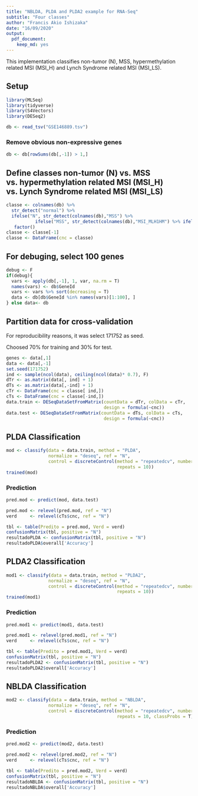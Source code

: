 ---
title: "NBLDA, PLDA and PLDA2 example for RNA-Seq"
subtitle: "Four classes"
author: "Francis Akio Ishizaka"
date: "16/09/2020"
output: 
  pdf_document:
    keep_md: yes
---

This implementation classifies non-tumor (N), MSS, hypermethylation related MSI (MSI_H) and Lynch Syndrome related MSI (MSI_LS).

## Setup

```{r,message=FALSE}
library(MLSeq)
library(tidyverse)
library(S4Vectors)
library(DESeq2)

db <- read_tsv("GSE146889.tsv")
```

### Remove obvious non-expressive genes

```{r}
db <- db[rowSums(db[,-1]) > 1,]
```


## Define classes non-tumor (N) vs. MSS vs. hypermethylation related MSI (MSI_H) vs. Lynch Syndrome related MSI (MSI_LS)
```{r}
classe <- colnames(db) %>%
  str_detect("normal") %>%
  ifelse("N", str_detect(colnames(db),"MSS") %>% 
           ifelse("MSS", str_detect(colnames(db),"MSI_MLH1HM") %>% ifelse("MSI_H", "MSI_LS"))) %>%
   factor()
classe <- classe[-1]
classe <- DataFrame(cnc = classe)
```

## For debuging, select 100 genes
```{r}
debug <- F
if(debug){
  vars <- apply(db[,-1], 1, var, na.rm = T)
  names(vars) <- db$GeneId
  vars <- vars %>% sort(decreasing = T)
  data <- db[db$GeneId %in% names(vars)[1:100], ]
} else data<- db
```

## Partition data for cross-validation
For reproducibility reasons, it was select 171752 as seed.

Choosed 70% for training and 30% for test.

```{r}
genes <- data[,1]
data <- data[,-1]
set.seed(171752)
ind <- sample(ncol(data), ceiling(ncol(data)* 0.7), F)
dTr <- as.matrix(data[, ind] + 1)
dTs <- as.matrix(data[,-ind] + 1)
cTr <- DataFrame(cnc = classe[ ind,])
cTs <- DataFrame(cnc = classe[-ind,])
data.train <- DESeqDataSetFromMatrix(countData = dTr, colData = cTr,
                                     design = formula(~cnc))
data.test <- DESeqDataSetFromMatrix(countData = dTs, colData = cTs,
                                     design = formula(~cnc))
```

## PLDA Classification
```{r}
mod <- classify(data = data.train, method = "PLDA",
                normalize = "deseq", ref = "N",
                control = discreteControl(method = "repeatedcv", number = 5,
                                          repeats = 10))
trained(mod)
```

### Prediction
```{r}
pred.mod <- predict(mod, data.test)

pred.mod <- relevel(pred.mod, ref = "N")
verd     <- relevel(cTs$cnc, ref = "N")

tbl <- table(Predito = pred.mod, Verd = verd)
confusionMatrix(tbl, positive = "N")
resultadoPLDA <- confusionMatrix(tbl, positive = "N")
resultadoPLDA$overall['Accuracy']
```

## PLDA2 Classification
```{r}
mod1 <- classify(data = data.train, method = "PLDA2",
                normalize = "deseq", ref = "N",
                control = discreteControl(method = "repeatedcv", number = 5,
                                          repeats = 10))
trained(mod1)
```

### Prediction
```{r}
pred.mod1 <- predict(mod1, data.test)

pred.mod1 <- relevel(pred.mod1, ref = "N")
verd     <- relevel(cTs$cnc, ref = "N")

tbl <- table(Predito = pred.mod1, Verd = verd)
confusionMatrix(tbl, positive = "N")
resultadoPLDA2 <- confusionMatrix(tbl, positive = "N")
resultadoPLDA2$overall['Accuracy']
```

## NBLDA Classification
```{r}
mod2 <- classify(data = data.train, method = "NBLDA",
                normalize = "deseq", ref = "N", 
                control = discreteControl(method = "repeatedcv", number = 5,
                                          repeats = 10, classProbs = T))
```

### Prediction
```{r}
pred.mod2 <- predict(mod2, data.test)

pred.mod2 <- relevel(pred.mod2, ref = "N")
verd     <- relevel(cTs$cnc, ref = "N")

tbl <- table(Predito = pred.mod2, Verd = verd)
confusionMatrix(tbl, positive = "N")
resultadoNBLDA <- confusionMatrix(tbl, positive = "N")
resultadoNBLDA$overall['Accuracy']
```